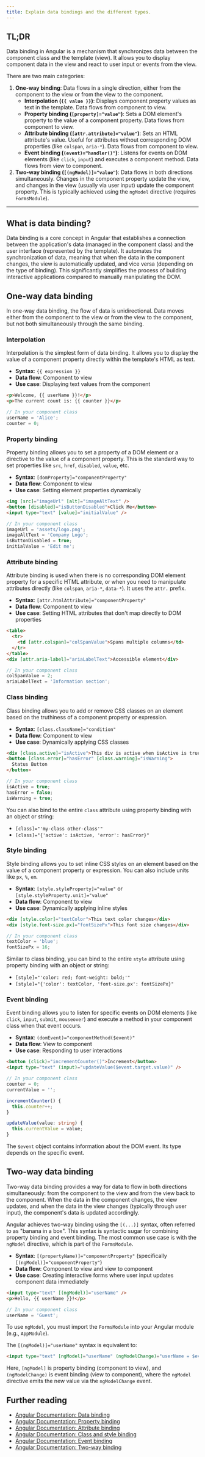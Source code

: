 ```yaml
---
title: Explain data bindings and the different types.
---
```


## TL;DR

Data binding in Angular is a mechanism that synchronizes data between the component class and the template (view). It allows you to display component data in the view and react to user input or events from the view.

There are two main categories:

1.  **One-way binding**: Data flows in a single direction, either from the component to the view or from the view to the component.
    - **Interpolation (`{{ value }}`)**: Displays component property values as text in the template. Data flows from component to view.
    - **Property binding (`[property]="value"`)**: Sets a DOM element's property to the value of a component property. Data flows from component to view.
    - **Attribute binding (`[attr.attribute]="value"`)**: Sets an HTML attribute's value. Useful for attributes without corresponding DOM properties (like `colspan`, `aria-*`). Data flows from component to view.
    - **Event binding (`(event)="handler()"`)**: Listens for events on DOM elements (like `click`, `input`) and executes a component method. Data flows from view to component.
2.  **Two-way binding (`[(ngModel)]="value"`)**: Data flows in both directions simultaneously. Changes in the component property update the view, and changes in the view (usually via user input) update the component property. This is typically achieved using the `ngModel` directive (requires `FormsModule`).

---

## What is data binding?

Data binding is a core concept in Angular that establishes a connection between the application's data (managed in the component class) and the user interface (represented by the template). It automates the synchronization of data, meaning that when the data in the component changes, the view is automatically updated, and vice versa (depending on the type of binding). This significantly simplifies the process of building interactive applications compared to manually manipulating the DOM.

## One-way data binding

In one-way data binding, the flow of data is unidirectional. Data moves either from the component to the view or from the view to the component, but not both simultaneously through the same binding.

### Interpolation

Interpolation is the simplest form of data binding. It allows you to display the value of a component property directly within the template's HTML as text.

- **Syntax**: `{{ expression }}`
- **Data flow**: Component to view
- **Use case**: Displaying text values from the component

```html
<p>Welcome, {{ userName }}!</p>
<p>The current count is: {{ counter }}</p>
```

```typescript
// In your component class
userName = 'Alice';
counter = 0;
```

### Property binding

Property binding allows you to set a property of a DOM element or a directive to the value of a component property. This is the standard way to set properties like `src`, `href`, `disabled`, `value`, etc.

- **Syntax**: `[domProperty]="componentProperty"`
- **Data flow**: Component to view
- **Use case**: Setting element properties dynamically

```html
<img [src]="imageUrl" [alt]="imageAltText" />
<button [disabled]="isButtonDisabled">Click Me</button>
<input type="text" [value]="initialValue" />
```

```typescript
// In your component class
imageUrl = 'assets/logo.png';
imageAltText = 'Company Logo';
isButtonDisabled = true;
initialValue = 'Edit me';
```

### Attribute binding

Attribute binding is used when there is no corresponding DOM element property for a specific HTML attribute, or when you need to manipulate attributes directly (like `colspan`, `aria-*`, `data-*`). It uses the `attr.` prefix.

- **Syntax**: `[attr.htmlAttribute]="componentProperty"`
- **Data flow**: Component to view
- **Use case**: Setting HTML attributes that don't map directly to DOM properties

```html
<table>
  <tr>
    <td [attr.colspan]="colSpanValue">Spans multiple columns</td>
  </tr>
</table>
<div [attr.aria-label]="ariaLabelText">Accessible element</div>
```

```typescript
// In your component class
colSpanValue = 2;
ariaLabelText = 'Information section';
```

### Class binding

Class binding allows you to add or remove CSS classes on an element based on the truthiness of a component property or expression.

- **Syntax**: `[class.className]="condition"`
- **Data flow**: Component to view
- **Use case**: Dynamically applying CSS classes

```html
<div [class.active]="isActive">This div is active when isActive is true</div>
<button [class.error]="hasError" [class.warning]="isWarning">
  Status Button
</button>
```

```typescript
// In your component class
isActive = true;
hasError = false;
isWarning = true;
```

You can also bind to the entire `class` attribute using property binding with an object or string:

- `[class]="'my-class other-class'"`
- `[class]="{'active': isActive, 'error': hasError}"`

### Style binding

Style binding allows you to set inline CSS styles on an element based on the value of a component property or expression. You can also include units like `px`, `%`, `em`.

- **Syntax**: `[style.styleProperty]="value"` or `[style.styleProperty.unit]="value"`
- **Data flow**: Component to view
- **Use case**: Dynamically applying inline styles

```html
<div [style.color]="textColor">This text color changes</div>
<div [style.font-size.px]="fontSizePx">This font size changes</div>
```

```typescript
// In your component class
textColor = 'blue';
fontSizePx = 16;
```

Similar to class binding, you can bind to the entire `style` attribute using property binding with an object or string:

- `[style]="'color: red; font-weight: bold;'"`
- `[style]="{'color': textColor, 'font-size.px': fontSizePx}"`

### Event binding

Event binding allows you to listen for specific events on DOM elements (like `click`, `input`, `submit`, `mouseover`) and execute a method in your component class when that event occurs.

- **Syntax**: `(domEvent)="componentMethod($event)"`
- **Data flow**: View to component
- **Use case**: Responding to user interactions

```html
<button (click)="incrementCounter()">Increment</button>
<input type="text" (input)="updateValue($event.target.value)" />
```

```typescript
// In your component class
counter = 0;
currentValue = '';

incrementCounter() {
  this.counter++;
}

updateValue(value: string) {
  this.currentValue = value;
}
```

The `$event` object contains information about the DOM event. Its type depends on the specific event.

## Two-way data binding

Two-way data binding provides a way for data to flow in both directions simultaneously: from the component to the view and from the view back to the component. When the data in the component changes, the view updates, and when the data in the view changes (typically through user input), the component's data is updated accordingly.

Angular achieves two-way binding using the `[(...)]` syntax, often referred to as "banana in a box". This syntax is syntactic sugar for combining property binding and event binding. The most common use case is with the `ngModel` directive, which is part of the `FormsModule`.

- **Syntax**: `[(propertyName)]="componentProperty"` (specifically `[(ngModel)]="componentProperty"`)
- **Data flow**: Component to view and view to component
- **Use case**: Creating interactive forms where user input updates component data immediately

```html
<input type="text" [(ngModel)]="userName" />
<p>Hello, {{ userName }}!</p>
```

```typescript
// In your component class
userName = 'Guest';
```

To use `ngModel`, you must import the `FormsModule` into your Angular module (e.g., `AppModule`).

The `[(ngModel)]="userName"` syntax is equivalent to:

```html
<input type="text" [ngModel]="userName" (ngModelChange)="userName = $event" />
```

Here, `[ngModel]` is property binding (component to view), and `(ngModelChange)` is event binding (view to component), where the `ngModel` directive emits the new value via the `ngModelChange` event.

## Further reading

- [Angular Documentation: Data binding](https://angular.dev/guide/templates/binding)
- [Angular Documentation: Property binding](https://angular.dev/guide/templates/binding#binding-dynamic-properties-and-attributes)
- [Angular Documentation: Attribute binding](https://angular.dev/guide/templates/binding#binding-dynamic-properties-and-attributes)
- [Angular Documentation: Class and style binding](https://angular.dev/guide/templates/binding#css-class-and-style-property-bindings)
- [Angular Documentation: Event binding](https://angular.dev/guide/templates/event-listeners)
- [Angular Documentation: Two-way binding](https://angular.dev/guide/templates/two-way-binding)
